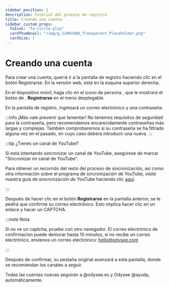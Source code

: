---
sidebar_position: 1
description: Tutorial del proceso de registro
title: Creando una cuenta
sidebar_custom_props:
  faIcon: "fa-circle-play"
  cardThumbnail: "/img/g_1200x600_Transparent_Placeholder.png"
  cardSize: 7
---

# Creando una cuenta

Para crear una cuenta, querrá ir a la pantalla de registro haciendo clic en el botón <PrimaryOdyseeButton url="https://odysee.com/$/signup">Registrarse</PrimaryOdyseeButton>. En la versión web, está en la esquina superior derecha.

En el dispositivo móvil, haga clic en el icono de persona <OdyseeButtonRound ><OdyseeIcon type="person"/></OdyseeButtonRound>, que le mostrará el botón de <OdyseeIcon type="key"/>, **Registrarse** en el menú desplegable.

En la pantalla de registro, ingresará un correo electrónico y una contraseña.

:::info ¡Más vale prevenir que lamentar!
No tenemos requisitos de seguridad para la contraseña, pero recomendamos encarecidamente contraseñas más largas y complejas. También comprobaremos si su contraseña se ha filtrado alguna vez en el pasado, en cuyo caso deberá introducir una nueva.
:::

:::tip ¿Tienes un canal de YouTube?

Si está intentando sincronizar un canal de YouTube, asegúrese de marcar "Sincronizar mi canal de YouTube".

Para obtener un recorrido del resto del proceso de sincronización, así como otra información sobre el programa de sincronización de YouTube, visite nuestra guía de sincronización de YouTube haciendo clic [aquí](https://help.odysee.tv/es/category/walkthrough/).

:::

Después de hacer clic en el botón **Registrarse** en la pantalla anterior, se le pedirá que confirme su correo electrónico. Esto implica hacer clic en un enlace y hacer un CAPTCHA.

:::note Nota

Si no ve un captcha, pruebe con otro navegador. El correo electrónico de confirmación puede demorar hasta 10 minutos, si no recibe un correo electrónico, envíenos un correo electrónico: hello@odysee.com

:::

Después de confirmar, su pestaña original avanzará a esta pantalla, donde se recomiendan los canales a seguir.

Todas las cuentas nuevas seguirán a @odysee.es y Odysee @ayuda, automáticamente.